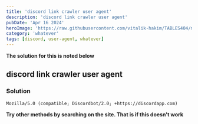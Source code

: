 ```yaml
---
title: 'discord link crawler user agent'
description: 'discord link crawler user agent'
pubDate: 'Apr 16 2024'
heroImage: 'https://raw.githubusercontent.com/vitalik-hakim/TABLES404/main/error_b/misc.png'
category: 'whatever'
tags: [discord, user-agent, whatever]
---
```


**The solution for this is noted below**

## discord link crawler user agent

### Solution

```whatever
Mozilla/5.0 (compatible; Discordbot/2.0; +https://discordapp.com)
```

**Try other methods by searching on the site. That is if this doesn't work**
